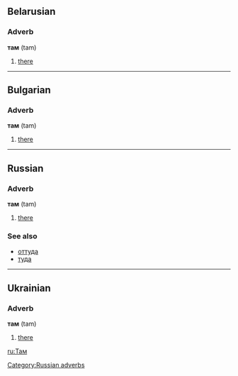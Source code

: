 ==Belarusian==
===Adverb===
'''там''' (tam)
# [[there]]

----
==Bulgarian==
===Adverb===
'''там''' (tam)
# [[there]]

----

==Russian==
[[Category:Russian adverbs]]
===Adverb===
'''там''' (tam)
# [[there]]

===See also===
*[[оттуда]]
*[[туда]]

----

==Ukrainian==
===Adverb===
'''там''' (tam)
# [[there]]

[[ru:Там]]